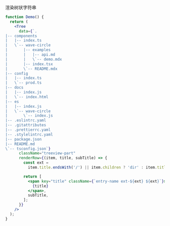 渲染树状字符串

```jsx
function Demo() {
  return (
    <Tree
      data={`.
|-- components
|   |-- index.ts
|   \`-- wave-circle
|       |-- examples
|       |   |-- api.md
|       |   \`-- demo.mdx
|       |-- index.tsx
|       \`-- README.mdx
|-- config
|   |-- index.ts
|   \`-- prod.ts
|-- docs
|   |-- index.js
|   \`-- index.html
|-- es
|   |-- index.js
|   \`-- wave-circle
|       \`-- index.js
|-- .eslintrc.yaml
|-- .gitattributes
|-- .prettierrc.yaml
|-- .stylelintrc.yaml
|-- package.json
|-- README.md
\`-- tsconfig.json`}
      className="treeview-part"
      renderRow={(item, title, subTitle) => {
        const ext =
          item.title.endsWith('/') || item.children ? 'dir' : item.title.match(/[^.]+\w*$/)?.[0];

        return [
          <span key="title" className={`entry-name ext-${ext} ${ext}`}>
            {title}
          </span>,
          subTitle,
        ];
      }}
    />
  );
}
```
